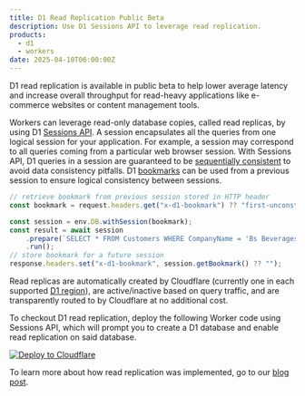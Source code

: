 ```yaml
---
title: D1 Read Replication Public Beta
description: Use D1 Sessions API to leverage read replication.
products:
  - d1
  - workers
date: 2025-04-10T06:00:00Z
---
```


D1 read replication is available in public beta to help lower average latency and increase overall throughput for read-heavy applications like e-commerce websites or content management tools.

Workers can leverage read-only database copies, called read replicas, by using D1 [Sessions API](/d1/best-practices/read-replication). A session encapsulates all the queries from one logical session for your application. For example, a session may correspond to all queries coming from a particular web browser session. With Sessions API, D1 queries in a session are guaranteed to be [sequentially consistent](/d1/best-practices/read-replication/#replica-lag-and-consistency-model) to avoid data consistency pitfalls. D1 [bookmarks](/d1/reference/time-travel/#bookmarks) can be used from a previous session to ensure logical consistency between sessions.

```ts
// retrieve bookmark from previous session stored in HTTP header
const bookmark = request.headers.get("x-d1-bookmark") ?? "first-unconstrained";

const session = env.DB.withSession(bookmark);
const result = await session
	.prepare(`SELECT * FROM Customers WHERE CompanyName = 'Bs Beverages'`)
	.run();
// store bookmark for a future session
response.headers.set("x-d1-bookmark", session.getBookmark() ?? "");
```

Read replicas are automatically created by Cloudflare (currently one in each supported [D1 region](/d1/best-practices/read-replication/#read-replica-locations)), are active/inactive based on query traffic, and are transparently routed to by Cloudflare at no additional cost.

To checkout D1 read replication, deploy the following Worker code using Sessions API, which will prompt you to create a D1 database and enable read replication on said database.

[![Deploy to Cloudflare](https://deploy.workers.cloudflare.com/button)](https://deploy.workers.cloudflare.com/?url=https://github.com/cloudflare/templates/tree/staging/d1-starter-sessions-api)

To learn more about how read replication was implemented, go to our [blog post](https://blog.cloudflare.com/d1-read-replication-beta).

